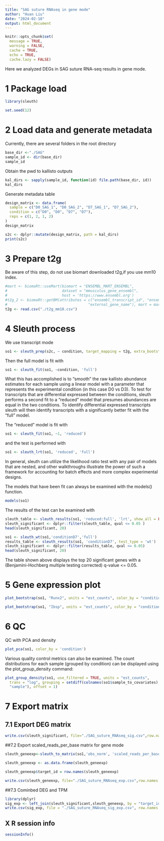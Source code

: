 ```yaml
---
title: "SAG suture RNAseq in gene mode"
author: "Huan Liu"
date: "2024-02-18"
output: html_document
---
```

```r
knitr::opts_chunk$set(
  message = TRUE,
  warning = FALSE,
  cache = TRUE,
  echo = TRUE,
  cache.lazy = FALSE)
```
Here we analyzed DEGs in SAG suture RNA-seq results in gene mode.

# 1 Package load
```r
library(sleuth)

set.seed(12)


```
# 2 Load data and generate metadata
Currently, there are several folders in the root directory
```r
base_dir <-"./SAG"
sample_id <- dir(base_dir)
sample_id
```
Obtain the pwd to kallisto outputs
```r
kal_dirs <- sapply(sample_id, function(id) file.path(base_dir, id))
kal_dirs
```

Generate metadata table
```r
design_matrix <- data.frame(
  sample = c("D0_SAG_1", "D0_SAG_2", "D7_SAG_1", "D7_SAG_2"),
  condition = c("D0", "D0", "D7", "D7"),
  reps = c(1, 2, 1, 2)
)
design_matrix
```

```r
s2c <- dplyr::mutate(design_matrix, path = kal_dirs)
print(s2c)
```

# 3 Prepare t2g
Be aware of this step, do not use biomart downloaded t2g,if you use mm10 index.
```r
#mart <- biomaRt::useMart(biomart = "ENSEMBL_MART_ENSEMBL",
#                         dataset = "mmusculus_gene_ensembl",
#                         host = 'https://www.ensembl.org')
#t2g_2 <- biomaRt::getBM(attributes = c("ensembl_transcript_id", "ensembl_gene_id",
#                                     "external_gene_name"), mart = mart)
t2g <- read.csv("./t2g_mm10.csv")
```

# 4 Sleuth process
We use transcript mode
```r
so1 <- sleuth_prep(s2c, ~ condition, target_mapping = t2g, extra_bootstrap_summary = TRUE, gene_mode = TRUE, aggregation_column = 'ext_gene', control_condition = 'conditionD0')
```
Then the full model is fit with


```r
so1 <- sleuth_fit(so1, ~condition, 'full')
```

What this has accomplished is to “smooth” the raw kallisto abundance estimates for each sample using a linear model with a parameter that represents the experimental condition (in this case D0 vs D3). To test for transcripts that are differential expressed between the conditions, sleuth performs a second fit to a “reduced” model that presumes abundances are equal in the two conditions. To identify differential expressed transcripts sleuth will then identify transcripts with a significantly better fit with the “full” model.

The “reduced” model is fit with


```r
so1 <- sleuth_fit(so1, ~1, 'reduced')
```
and the test is performed with
```r
so1 <- sleuth_lrt(so1, 'reduced', 'full')

```

In general, sleuth can utilize the likelihood ratio test with any pair of models that are nested, and other walkthroughs illustrate the power of such a framework for accounting for batch effects and more complex experimental designs.

The models that have been fit can always be examined with the models() function.

```r
models(so1)
```

The results of the test can be examined with

```r
sleuth_table <- sleuth_results(so1, 'reduced:full', 'lrt', show_all = FALSE)
sleuth_significant <- dplyr::filter(sleuth_table, qval <= 0.05 )
head(sleuth_significant, 20)
```

```r
so1 <- sleuth_wt(so1,'conditionD7','full')
results_table <- sleuth_results(so1, 'conditionD7', test_type = 'wt')
sleuth_significant <- dplyr::filter(results_table, qval <= 0.05)
head(sleuth_significant, 20)
```

The table shown above displays the top 20 significant genes with a (Benjamini-Hochberg multiple testing corrected) q-value <= 0.05.

# 5 Gene expression plot
```r
plot_bootstrap(so1, "Runx2", units = "est_counts", color_by = "condition")

```

```r
plot_bootstrap(so1, "Ibsp", units = "est_counts", color_by = "condition") 

```


# 6 QC 
QC with PCA and density
```r
plot_pca(so1, color_by = 'condition')
```
Various quality control metrics can also be examined. The count distributions for each sample (grouped by condition) can be displayed using the plot_group_density command:
```r
plot_group_density(so1, use_filtered = TRUE, units = "est_counts",
  trans = "log", grouping = setdiff(colnames(so1$sample_to_covariates),
  "sample"), offset = 1)
```

# 7 Export matrix

## 7.1 Export DEG matrix
```r
write.csv(sleuth_significant, file="./SAG_suture_RNAseq_sig.csv",row.names = FALSE)
```

##7.2 Export scaled_reads_per_base matrix for gene mode
```r
sleuth_geneexp<-sleuth_to_matrix(so1,'obs_norm', 'scaled_reads_per_base')

```

```r
sleuth_geneexp <- as.data.frame(sleuth_geneexp)

sleuth_geneexp$target_id = row.names(sleuth_geneexp)
```

```r
write.csv(sleuth_geneexp, file="./SAG_suture_RNAseq_exp.csv",row.names = FALSE)
```

##7.3 Cominbed DEG and TPM
```r
library(dplyr)
sig_exp <- left_join(sleuth_significant,sleuth_geneexp, by = "target_id") 
write.csv(sig_exp, file = "./SAG_suture_RNAseq_sig_exp.csv", row.names = FALSE)
```

## X R session info
```r
sessionInfo()
```
